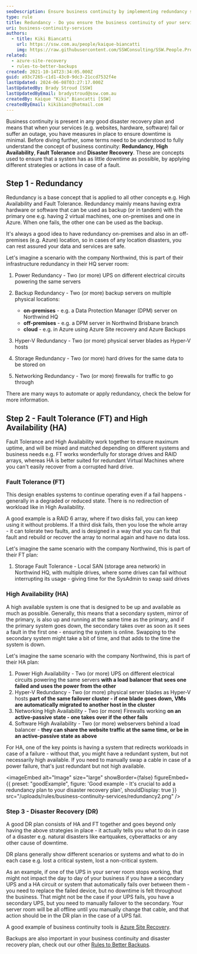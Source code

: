 ```yaml
---
seoDescription: Ensure business continuity by implementing redundancy strategies to minimize downtime and ensure services remain available during outages.
type: rule
title: Redundancy - Do you ensure the business continuity of your services?
uri: business-continuity-services
authors:
  - title: Kiki Biancatti
    url: https://ssw.com.au/people/kaique-biancatti
    img: https://raw.githubusercontent.com/SSWConsulting/SSW.People.Profiles/main/Kaique-Biancatti/Images/Kaique-Biancatti-Profile.jpg
related:
  - azure-site-recovery
  - rules-to-better-backups
created: 2021-10-14T23:34:05.000Z
guid: a93c7265-c1d1-43c0-9dc3-21ccd7532f4e
lastUpdated: 2024-06-08T03:27:17.000Z
lastUpdatedBy: Brady Stroud [SSW]
lastUpdatedByEmail: bradystroud@ssw.com.au
createdBy: Kaique "Kiki" Biancatti [SSW]
createdByEmail: kikibianc@hotmail.com
---
```


Business continuity is present in any good disaster recovery plan and means that when your services (e.g. websites, hardware, software) fail or suffer an outage, you have measures in place to ensure downtime is minimal.
Before diving further, some terms need to be understood to fully understand the concept of business continuity: **Redundancy**, **High Availability**, **Fault Tolerance** and **Disaster Recovery**. These are concepts used to ensure that a system has as little downtime as possible, by applying different strategies or actions in case of a fault.

## Step 1 - Redundancy

Redundancy is a base concept that is applied to all other concepts e.g. High Availability and Fault Tolerance. Redundancy mainly means having extra hardware or software that can be used as backup (or in tandem) with the primary one e.g. having 2 virtual machines, one on-premises and one in Azure. When one fails, the other one can be used as the backup.

It's always a good idea to have redundancy on-premises and also in an off-premises (e.g. Azure) location, so in cases of any location disasters, you can rest assured your data and services are safe.

Let's imagine a scenario with the company Northwind, this is part of their infrastructure redundancy in their HQ server room:

1. Power Redundancy - Two (or more) UPS on different electrical circuits powering the same servers
2. Backup Redundancy - Two (or more) backup servers on multiple physical locations:

   * **on-premises** - e.g. a Data Protection Manager (DPM) server on Northwind HQ
   * **off-premises** - e.g. a DPM server in Northwind Brisbane branch
   * **cloud** - e.g. in Azure using Azure Site recovery and Azure Backups

3. Hyper-V Redundancy - Two (or more) physical server blades as Hyper-V hosts
4. Storage Redundancy - Two (or more) hard drives for the same data to be stored on
5. Networking Redundancy - Two (or more) firewalls for traffic to go through

There are many ways to automate or apply redundancy, check the below for more information.

## Step 2 - Fault Tolerance (FT) and High Availability (HA)

Fault Tolerance and High Availability work together to ensure maximum uptime, and will be mixed and matched depending on different systems and business needs e.g. FT works wonderfully for storage drives and RAID arrays, whereas HA is better suited for redundant Virtual Machines where you can't easily recover from a corrupted hard drive.

### Fault Tolerance (FT)

This design enables systems to continue operating even if a fail happens - generally in a degraded or reduced state. There is no redirection of workload like in High Availability.

A good example is a RAID 6 array, where if two disks fail, you can keep using it without problems. If a third disk fails, then you lose the whole array - it can tolerate two faults, and is designed in a way that you can fix that fault and rebuild or recover the array to normal again and have no data loss.

Let's imagine the same scenario with the company Northwind, this is part of their FT plan:

1. Storage Fault Tolerance - Local SAN (storage area network) in Northwind HQ, with multiple drives, where some drives can fail without interrupting its usage - giving time for the SysAdmin to swap said drives

### High Availability (HA)

A high available system is one that is designed to be up and available as much as possible. Generally, this means that a secondary system, mirror of the primary, is also up and running at the same time as the primary, and if the primary system goes down, the secondary takes over as soon as it sees a fault in the first one - ensuring the system is online. Swapping to the secondary system might take a bit of time, and that adds to the time the system is down.

Let's imagine the same scenario with the company Northwind, this is part of their HA plan:

1. Power High Availability - Two (or more) UPS on different electrical circuits powering the same servers **with a load balancer that sees one failed and uses the power from the other**
2. Hyper-V Redundancy - Two (or more) physical server blades as Hyper-V hosts **part of the same failover cluster - if one blade goes down, VMs are automatically migrated to another host in the cluster**
3. Networking High Availability - Two (or more) Firewalls working **on an active-passive state - one takes over if the other fails**
4. Software High Availability - Two (or more) webservers behind a load balancer - **they can share the website traffic at the same time, or be in an active-passive state as above**

For HA, one of the key points is having a system that redirects workloads in case of a failure - without that, you might have a redundant system, but not necessarily high available. If you need to manually swap a cable in case of a power failure, that's just redundant but not high available.

<imageEmbed
  alt="Image"
  size="large"
  showBorder={false}
  figureEmbed={{
    preset: "goodExample",
    figure: 'Good example - It\'s crucial to add a redundancy plan to your disaster recovery plan',
    shouldDisplay: true
  }}
  src="/uploads/rules/business-continuity-services/redundancy2.png"
/>

### Step 3 - Disaster Recovery (DR)

A good DR plan consists of HA and FT together and goes beyond only having the above strategies in place - it actually tells you what to do in case of a disaster e.g. natural disasters like eartquakes, cyberattacks or any other cause of downtime.

DR plans generally show different scenarios or systems and what to do in each case e.g. lost a critical system, lost a non-critical system.

As an example, if one of the UPS in your server room stops working, that might not impact the day to day of your business if you have a secondary UPS and a HA circuit or system that automatically fails over between them - you need to replace the failed device, but no downtime is felt throughout the business.
That might not be the case if your UPS fails, you have a secondary UPS, but you need to manually failover to the secondary. Your server room will be all offline until you manually change that cable, and that action should be in the DR plan in the case of a UPS fail.

A good example of business continuity tools is [Azure Site Recovery](/azure-site-recovery).

Backups are also important in your business continuity and disaster recovery plan, check out our other [Rules to Better Backups](/rules-to-better-backups).
